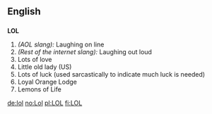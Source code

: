 ==English==

==={{Abbreviation}}===
'''LOL'''
# ''(AOL slang):'' Laughing on line
# ''(Rest of the internet slang):'' Laughing out loud
# Lots of love
# Little old lady (US) <!--Um, where in US is this used? -->
# Lots of luck (used sarcastically to indicate much luck is needed)
# Loyal Orange Lodge
# Lemons of Life


[[de:lol]]
[[no:Lol]]
[[pl:LOL]]
[[fi:LOL]]
